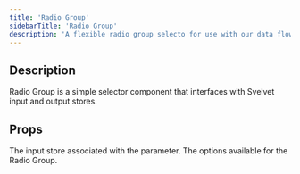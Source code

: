 ```yaml
---
title: 'Radio Group'
sidebarTitle: 'Radio Group'
description: 'A flexible radio group selecto for use with our data flow system'
---
```


## Description

Radio Group is a simple selector component that interfaces with Svelvet input and output stores.

## Props

<ResponseField name="parameterStore" required type="CustomWritable<string>">
  The input store associated with the parameter.
</ResponseField>

<ResponseField name="options" required type="Array<string>">
  The options available for the Radio Group.
</ResponseField>

